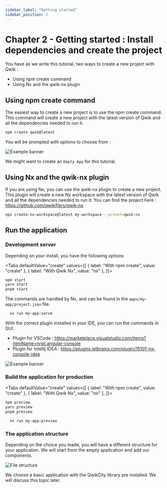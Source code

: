 ```yaml
---
sidebar_label: "Getting started"
sidebar_position: 2
---
```



# Chapter 2 - Getting started : Install dependencies and create the project

You have as we write this tutorial, two ways to create a new project with Qwik :

- Using npm create command
- Using Nx and the qwik-nx plugin

## Using npm create command

The easiest way to create a new project is to use the npm create command. This command will create a new project with the latest version of Qwik and all the dependencies needed to run it.

```bash
npm create qwik@latest
```

You will be prompted with options to choose from :

![Example banner](../static/img/npm-create-qwik.png)

We might want to create an `Empty App` for this tutorial.


## Using Nx and the qwik-nx plugin

If you are using Nx, you can use the qwik-nx plugin to create a new project.
This plugin will create a new Nx workspace with the latest version of Qwik and all the dependencies needed to run it.
You can find the project here : https://github.com/qwikifiers/qwik-nx

```bash
npx create-nx-workspace@latest my-workspace --preset=qwik-nx
```

## Run the application

### Development server
Depending on your install, you have the following options

<Tabs
  defaultValue="create"
  values={[
    { label: "With npm create", value: "create" },
    { label: "With Qwik Nx", value: "nx" },
  ]}>
<TabItem value="create">

```bash
npm start
yarn start
pnpm start
```

</TabItem>
<TabItem value="nx">

The commands are handled by Nx, and can be found in the `apps/my-app/project.json` file.

```bash
  nx run my-app:serve
```

With the correct plugin installed in your IDE, you can run the commands in GUI.
- Plugin for VSCode : https://marketplace.visualstudio.com/items?itemName=nrwl.angular-console
- Plugin for Intellij IDEA : https://plugins.jetbrains.com/plugin/15101-nx-console-idea

![Example banner](../static/img/run-qwik-nx-start.png)

</TabItem>
</Tabs>

### Build the application for production
<Tabs
  defaultValue="create"
  values={[
    { label: "With npm create", value: "create" },
    { label: "With Qwik Nx", value: "nx" },
  ]}>
<TabItem value="create">

```bash
npm preview
yarn preview
pnpm preview
```

</TabItem>
<TabItem value="nx">

```bash
  nx run my-app:preview
```

</TabItem>
</Tabs>


### The application structure

Depending on the choice you made, you will have a different structure for your application.
We will start from the empty application and add our components.

![File structure](../static/img/qwik-empty-file-structure.png)

We choose a basic application with the QwikCity library pre installed.
We will discuss this topic later.